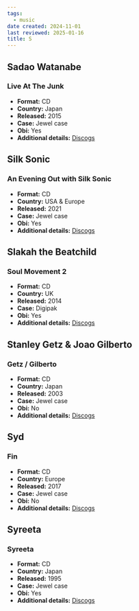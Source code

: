 ```yaml
---
tags:
  - music
date created: 2024-11-01
last reviewed: 2025-01-16
title: S
---
```


## Sadao Watanabe

### Live At The Junk

- **Format:** CD
- **Country:** Japan
- **Released:** 2015
- **Case:** Jewel case
- **Obi:** Yes
- **Additional details:** [Discogs](https://www.discogs.com/release/7826633-Sadao-Watanabe-Live-At-The-Junk)

## Silk Sonic

### An Evening Out with Silk Sonic

- **Format:** CD
- **Country:** USA & Europe
- **Released:** 2021
- **Case:** Jewel case
- **Obi:** Yes
- **Additional details:** [Discogs](https://www.discogs.com/release/20934163-Silk-Sonic-An-Evening-With-Silk-Sonic)

## Slakah the Beatchild

### Soul Movement 2

- **Format:** CD
- **Country:** UK
- **Released:** 2014
- **Case:**  Digipak
- **Obi:** Yes
- **Additional details:** [Discogs](https://www.discogs.com/release/6956861-Slakah-the-Beatchild-Soul-Movement-2)

## Stanley Getz & Joao Gilberto

### Getz / Gilberto

- **Format:** CD
- **Country:** Japan
- **Released:** 2003
- **Case:** Jewel case
- **Obi:** No
- **Additional details:** [Discogs](https://www.discogs.com/release/8401693-Stan-Getz-Joao-Gilberto-Featuring-Antonio-Carlos-Jobim-Getz-Gilberto)

## Syd

### Fin

- **Format:** CD
- **Country:** Europe
- **Released:** 2017
- **Case:** Jewel case
- **Obi:** No
- **Additional details:** [Discogs](https://www.discogs.com/release/9889217-Syd-Fin)

## Syreeta

### Syreeta

- **Format:** CD
- **Country:** Japan
- **Released:** 1995
- **Case:** Jewel case
- **Obi:** Yes
- **Additional details:** [Discogs](https://www.discogs.com/release/4274561-Syreeta-Syreeta)
